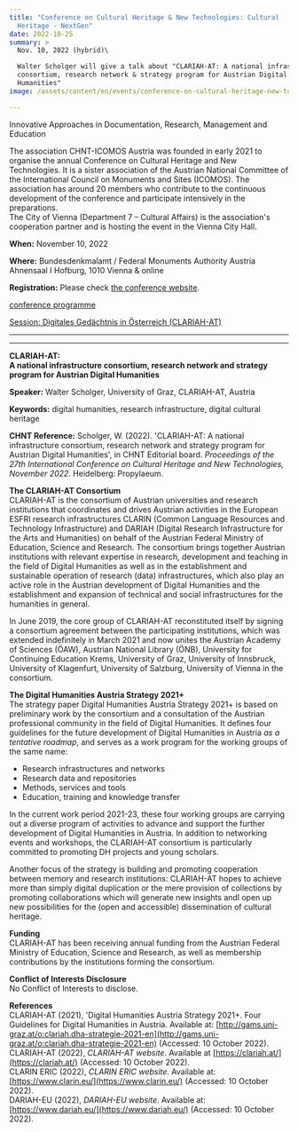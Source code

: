 ```yaml
---
title: "Conference on Cultural Heritage & New Technologies: Cultural
  Heritage - NextGen"
date: 2022-10-25
summary: >
  Nov. 10, 2022 (hybrid)\

  Walter Scholger will give a talk about "CLARIAH-AT: A national infrastructure
  consortium, research network & strategy program for Austrian Digital
  Humanities"
image: /assets/content/en/events/conference-on-cultural-heritage-new-technologies-cultural-heritage-nextgen/image.png

---
```


Innovative Approaches in Documentation, Research, Management and Education

The association CHNT-ICOMOS Austria was founded in early 2021 to organise the annual Conference on Cultural Heritage and New Technologies. It is a sister association of the Austrian National Committee of the International Council on Monuments and Sites (ICOMOS). The association has around 20 members who contribute to the continuous development of the conference and participate intensively in the preparations.\
The City of Vienna (Department 7 – Cultural Affairs) is the association's cooperation partner and is hosting the event in the Vienna City Hall.

**When:** November 10, 2022

**Where:** Bundesdenkmalamt / Federal Monuments Authority Austria Ahnensaal I Hofburg, 1010 Vienna & online

**Registration:** Please check [the conference website](https://chnt.at/shop-tickets/).

[conference programme](https://chnt.at/programme/)

[Session: Digitales Gedächtnis in Österreich (CLARIAH-AT)](https://chnt.at/programme/#toggle-id-10)

***

***

**CLARIAH-AT:**\
**A national infrastructure consortium, research network and strategy program for Austrian Digital Humanities**

**Speaker:** Walter Scholger, University of Graz, CLARIAH-AT, Austria

**Keywords:** digital humanities, research infrastructure, digital cultural heritage

**CHNT Reference:** Scholger, W. (2022). 'CLARIAH-AT: A national infrastructure consortium, research network and strategy program for Austrian Digital Humanities', in CHNT Editorial board. *Proceedings of the 27th International Conference on Cultural Heritage and New Technologies, November 2022.* Heidelberg: Propylaeum.

**The CLARIAH-AT Consortium**\
CLARIAH-AT is the consortium of Austrian universities and research institutions that coordinates and drives Austrian activities in the European ESFRI research infrastructures CLARIN (Common Language Resources and Technology Infrastructure) and DARIAH (Digital Research Infrastructure for the Arts and Humanities) on behalf of the Austrian Federal Ministry of Education, Science and Research. The consortium brings together Austrian institutions with relevant expertise in research, development and teaching in the field of Digital Humanities as well as in the establishment and sustainable operation of research (data) infrastructures, which also play an active role in the Austrian development of Digital Humanities and the establishment and expansion of technical and social infrastructures for the humanities in general.

In June 2019, the core group of CLARIAH-AT reconstituted itself by signing a consortium agreement between the participating institutions, which was extended indefinitely in March 2021 and now unites the Austrian Academy of Sciences (ÖAW), Austrian National Library (ÖNB), University for Continuing Education Krems, University of Graz, University of Innsbruck, University of Klagenfurt, University of Salzburg, University of Vienna in the consortium.

**The Digital Humanities Austria Strategy 2021+**\
The strategy paper Digital Humanities Austria Strategy 2021+ is based on preliminary work by the consortium and a consultation of the Austrian professional community in the field of Digital Humanities. It defines four guidelines for the future development of Digital Humanities in Austria *as a tentative roadmap*, and serves as a work program for the working groups of the same name:

* Research infrastructures and networks
* Research data and repositories
* Methods, services and tools
* Education, training and knowledge transfer

In the current work period 2021-23, these four working groups are carrying out a diverse program of activities to advance and support the further development of Digital Humanities in Austria. In addition to networking events and workshops, the CLARIAH-AT consortium is particularly committed to promoting DH projects and young scholars.

Another focus of the strategy is building and promoting cooperation between memory and research institutions: CLARIAH-AT hopes to achieve more than simply digital duplication or the mere provision of collections by promoting collaborations which will generate new insights andl open up new possibilities for the (open and accessible) dissemination of cultural heritage.

**Funding**\
CLARIAH-AT has been receiving annual funding from the Austrian Federal Ministry of Education, Science and Research, as well as membership contributions by the institutions forming the consortium.

**Conflict of Interests Disclosure**\
No Conflict of Interests to disclose.

**References**\
CLARIAH-AT (2021), 'Digital Humanities Austria Strategy 2021+. Four Guidelines for Digital Humanities in Austria. Available at: [http://gams.uni-graz.at/o:clariah.dha-strategie-2021-en](http://gams.uni-graz.at/o:clariah.dha-strategie-2021-en) (Accessed: 10 October 2022).\
CLARIAH-AT (2022), *CLARIAH-AT website*. Available at [https://clariah.at/](https://clariah.at/) (Accessed: 10 October 2022).\
CLARIN ERIC (2022), *CLARIN ERIC website*. Available at: [https://www.clarin.eu/](https://www.clarin.eu/) (Accessed: 10 October 2022).\
DARIAH-EU (2022), *DARIAH-EU* *website*. Available at: [https://www.dariah.eu/](https://www.dariah.eu/) (Accessed: 10 October 2022).
